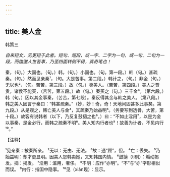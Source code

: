 ```yaml
---
---
---
```

title: 美人金
---



韩策三

*自来短文，无更短于此者。短句、短段，或一字、二字为一句，或一句、二句为一段，而描邈人世苦事，乃至四面转侧不得，真奇笔也！*

秦，（句。）大国也。（句。）韩，（句。）小国也。（句。第一段。）韩（句。）甚疏秦。（句。）然而见亲秦¹，（句。大是苦事。第二段。）韩计之，（句。）非金（句。）无以也²，（句。苦苦，第三段。）故（句。）卖美人。（苦苦，第四段。）美人之贾贵，诸侯不能买，（苦苦，第五段。）故（旬。）秦买之（句。）三千金³。（第六段。）韩（句。）因以其金事秦，（苦苦，第七段）。秦反得其金与韩之美人。（第八段。）韩之美人因言于秦曰：“韩甚疏秦。”（妙，妙！奇，奇！天地间固甚多此事矣。第九段。）从是观之，韩亡美人与金⁴，其疏秦乃始益明⁵。（务要写到透骨，大苦，第十段。）故客有说韩者（以下，乃反复鼓擿之也⁶。）曰：“不如止淫用⁷，以是为金以事秦，是金必行，而韩之疏秦不明⁸。美人知内行者也⁹！故善为计者，不见内行¹⁰。”

【注释】

¹见亲秦：被秦所亲。
²无以：无由、无法。
³故：通“顾”，但。
⁴亡：丢失。
⁵乃始益明：却才更显明。因美人怨韩卖她，又知韩国内情。
⁶鼓擿（tí剔）：煽动揭发。摘：揭发。
⁷淫用：滥用，奢侈。
⁸不明：应作“亦明”。“不”与“亦”字形相似而误。
⁹内行：指国中隐事。
¹⁰见（xiàn现）：显示。